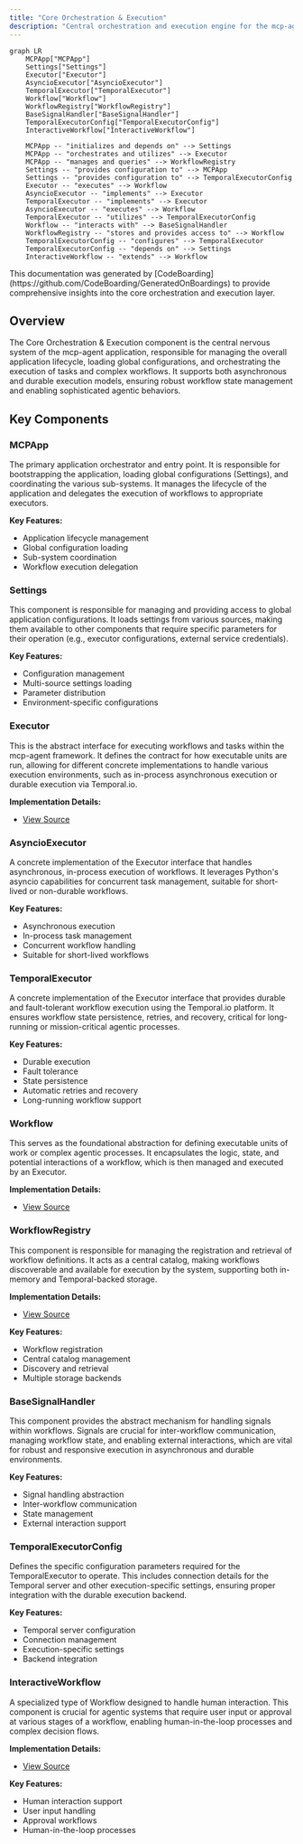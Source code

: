 ```yaml
---
title: "Core Orchestration & Execution"
description: "Central orchestration and execution engine for the mcp-agent framework"
---
```


```mermaid
graph LR
    MCPApp["MCPApp"]
    Settings["Settings"]
    Executor["Executor"]
    AsyncioExecutor["AsyncioExecutor"]
    TemporalExecutor["TemporalExecutor"]
    Workflow["Workflow"]
    WorkflowRegistry["WorkflowRegistry"]
    BaseSignalHandler["BaseSignalHandler"]
    TemporalExecutorConfig["TemporalExecutorConfig"]
    InteractiveWorkflow["InteractiveWorkflow"]

    MCPApp -- "initializes and depends on" --> Settings
    MCPApp -- "orchestrates and utilizes" --> Executor
    MCPApp -- "manages and queries" --> WorkflowRegistry
    Settings -- "provides configuration to" --> MCPApp
    Settings -- "provides configuration to" --> TemporalExecutorConfig
    Executor -- "executes" --> Workflow
    AsyncioExecutor -- "implements" --> Executor
    TemporalExecutor -- "implements" --> Executor
    AsyncioExecutor -- "executes" --> Workflow
    TemporalExecutor -- "utilizes" --> TemporalExecutorConfig
    Workflow -- "interacts with" --> BaseSignalHandler
    WorkflowRegistry -- "stores and provides access to" --> Workflow
    TemporalExecutorConfig -- "configures" --> TemporalExecutor
    TemporalExecutorConfig -- "depends on" --> Settings
    InteractiveWorkflow -- "extends" --> Workflow
```

<Info>
This documentation was generated by [CodeBoarding](https://github.com/CodeBoarding/GeneratedOnBoardings) to provide comprehensive insights into the core orchestration and execution layer.
</Info>

## Overview

The Core Orchestration & Execution component is the central nervous system of the mcp-agent application, responsible for managing the overall application lifecycle, loading global configurations, and orchestrating the execution of tasks and complex workflows. It supports both asynchronous and durable execution models, ensuring robust workflow state management and enabling sophisticated agentic behaviors.

## Key Components

### MCPApp

The primary application orchestrator and entry point. It is responsible for bootstrapping the application, loading global configurations (Settings), and coordinating the various sub-systems. It manages the lifecycle of the application and delegates the execution of workflows to appropriate executors.

**Key Features:**
- Application lifecycle management
- Global configuration loading
- Sub-system coordination
- Workflow execution delegation

### Settings

This component is responsible for managing and providing access to global application configurations. It loads settings from various sources, making them available to other components that require specific parameters for their operation (e.g., executor configurations, external service credentials).

**Key Features:**
- Configuration management
- Multi-source settings loading
- Parameter distribution
- Environment-specific configurations

### Executor

This is the abstract interface for executing workflows and tasks within the mcp-agent framework. It defines the contract for how executable units are run, allowing for different concrete implementations to handle various execution environments, such as in-process asynchronous execution or durable execution via Temporal.io.

**Implementation Details:**
- [View Source](https://github.com/lastmile-ai/mcp-agent/blob/main/src/mcp_agent/executor/executor.py#L52-L239)

### AsyncioExecutor

A concrete implementation of the Executor interface that handles asynchronous, in-process execution of workflows. It leverages Python's asyncio capabilities for concurrent task management, suitable for short-lived or non-durable workflows.

**Key Features:**
- Asynchronous execution
- In-process task management
- Concurrent workflow handling
- Suitable for short-lived workflows

### TemporalExecutor

A concrete implementation of the Executor interface that provides durable and fault-tolerant workflow execution using the Temporal.io platform. It ensures workflow state persistence, retries, and recovery, critical for long-running or mission-critical agentic processes.

**Key Features:**
- Durable execution
- Fault tolerance
- State persistence
- Automatic retries and recovery
- Long-running workflow support

### Workflow

This serves as the foundational abstraction for defining executable units of work or complex agentic processes. It encapsulates the logic, state, and potential interactions of a workflow, which is then managed and executed by an Executor.

**Implementation Details:**
- [View Source](https://github.com/lastmile-ai/mcp-agent/blob/main/src/mcp_agent/executor/workflow.py#L71-L528)

### WorkflowRegistry

This component is responsible for managing the registration and retrieval of workflow definitions. It acts as a central catalog, making workflows discoverable and available for execution by the system, supporting both in-memory and Temporal-backed storage.

**Implementation Details:**
- [View Source](https://github.com/lastmile-ai/mcp-agent/blob/main/src/mcp_agent/executor/workflow_registry.py#L19-L146)

**Key Features:**
- Workflow registration
- Central catalog management
- Discovery and retrieval
- Multiple storage backends

### BaseSignalHandler

This component provides the abstract mechanism for handling signals within workflows. Signals are crucial for inter-workflow communication, managing workflow state, and enabling external interactions, which are vital for robust and responsive execution in asynchronous and durable environments.

**Key Features:**
- Signal handling abstraction
- Inter-workflow communication
- State management
- External interaction support

### TemporalExecutorConfig

Defines the specific configuration parameters required for the TemporalExecutor to operate. This includes connection details for the Temporal server and other execution-specific settings, ensuring proper integration with the durable execution backend.

**Key Features:**
- Temporal server configuration
- Connection management
- Execution-specific settings
- Backend integration

### InteractiveWorkflow

A specialized type of Workflow designed to handle human interaction. This component is crucial for agentic systems that require user input or approval at various stages of a workflow, enabling human-in-the-loop processes and complex decision flows.

**Implementation Details:**
- [View Source](https://github.com/lastmile-ai/mcp-agent/blob/main/src/mcp_agent/executor/temporal/interactive_workflow.py#L20-L83)

**Key Features:**
- Human interaction support
- User input handling
- Approval workflows
- Human-in-the-loop processes
